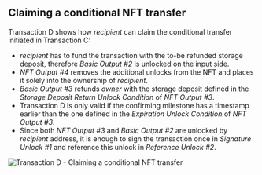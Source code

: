 
## Claiming a conditional NFT transfer

Transaction D shows how _recipient_ can claim the conditional transfer initiated in Transaction C:
 - _recipient_ has to fund the transaction with the to-be refunded storage deposit, therefore _Basic Output #2_ is unlocked
on the input side.
 - _NFT Output #4_ removes the additional unlocks from the NFT and places it solely into the ownership of _recipient_.
 - _Basic Output #3_ refunds _owner_ with the storage deposit defined in the _Storage Deposit Return Unlock Condition_ of
_NFT Output #3_.
 - Transaction D is only valid if the confirming milestone has a timestamp earlier than the one defined in the
_Expiration Unlock Condition_ of _NFT Output #3_.
 - Since both _NFT Output #3_ and _Basic Output #2_ are unlocked by _recipient_ address, it is enough to sign the transaction
once in _Signature Unlock #1_ and reference this unlock in _Reference Unlock #2_.

![Transaction D - Claiming a conditional NFT transfer](/img/stardust_explanations/stardust_ledger_anatomy/nft_transaction/tx_D.svg)
